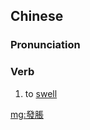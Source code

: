 {{also|发胀}}
==Chinese==
{{zh-forms|s=发胀}}

===Pronunciation===
{{zh-pron
|m=fāzhàng
|c=faat3 zoeng3
|cat=v
}}

===Verb===
{{zh-verb}}

# to [[swell]]

[[mg:發脹]]